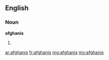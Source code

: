 ==English==
===Noun===
'''afghanis'''
# {{plural of|[[afghani]]}}

[[ar:afghanis]]
[[fr:afghanis]]
[[mg:afghanis]]
[[my:afghanis]]